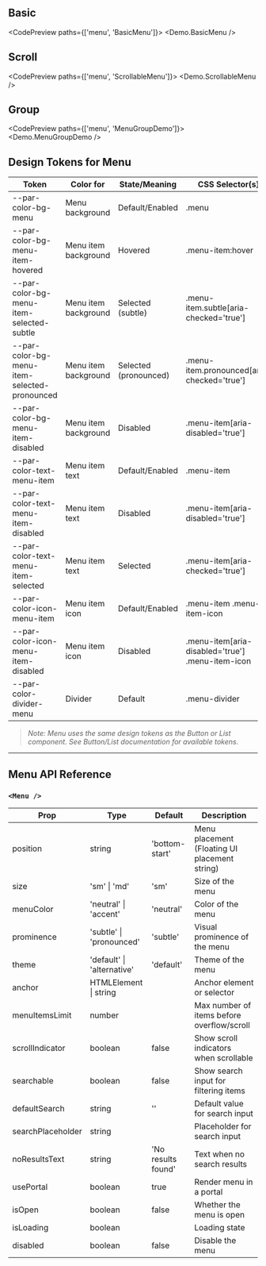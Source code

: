 
<TableOfContents />

## Basic

<CodePreview paths={['menu', 'BasicMenu']}>
  <Demo.BasicMenu />
</CodePreview>

## Scroll

<CodePreview paths={['menu', 'ScrollableMenu']}>
  <Demo.ScrollableMenu />
</CodePreview>

## Group

<CodePreview paths={['menu', 'MenuGroupDemo']}>
  <Demo.MenuGroupDemo />
</CodePreview>

## Design Tokens for Menu

| Token                                        | Color for            | State/Meaning         | CSS Selector(s)                                  |
| -------------------------------------------- | -------------------- | --------------------- | ------------------------------------------------ |
| --par-color-bg-menu                          | Menu background      | Default/Enabled       | .menu                                            |
| --par-color-bg-menu-item-hovered             | Menu item background | Hovered               | .menu-item:hover                                 |
| --par-color-bg-menu-item-selected-subtle     | Menu item background | Selected (subtle)     | .menu-item.subtle[aria-checked='true']           |
| --par-color-bg-menu-item-selected-pronounced | Menu item background | Selected (pronounced) | .menu-item.pronounced[aria-checked='true']       |
| --par-color-bg-menu-item-disabled            | Menu item background | Disabled              | .menu-item[aria-disabled='true']                 |
| --par-color-text-menu-item                   | Menu item text       | Default/Enabled       | .menu-item                                       |
| --par-color-text-menu-item-disabled          | Menu item text       | Disabled              | .menu-item[aria-disabled='true']                 |
| --par-color-text-menu-item-selected          | Menu item text       | Selected              | .menu-item[aria-checked='true']                  |
| --par-color-icon-menu-item                   | Menu item icon       | Default/Enabled       | .menu-item .menu-item-icon                       |
| --par-color-icon-menu-item-disabled          | Menu item icon       | Disabled              | .menu-item[aria-disabled='true'] .menu-item-icon |
| --par-color-divider-menu                     | Divider              | Default               | .menu-divider                                    |

> _Note: Menu uses the same design tokens as the Button or List component. See Button/List documentation for available tokens._

---

## Menu API Reference

### `<Menu />`

| Prop              | Type                       | Default            | Description                                   |
| ----------------- | -------------------------- | ------------------ | --------------------------------------------- |
| position          | string                     | 'bottom-start'     | Menu placement (Floating UI placement string) |
| size              | 'sm' \| 'md'               | 'sm'               | Size of the menu                              |
| menuColor         | 'neutral' \| 'accent'      | 'neutral'          | Color of the menu                             |
| prominence        | 'subtle' \| 'pronounced'   | 'subtle'           | Visual prominence of the menu                 |
| theme             | 'default' \| 'alternative' | 'default'          | Theme of the menu                             |
| anchor            | HTMLElement \| string      |                    | Anchor element or selector                    |
| menuItemsLimit    | number                     |                    | Max number of items before overflow/scroll    |
| scrollIndicator   | boolean                    | false              | Show scroll indicators when scrollable        |
| searchable        | boolean                    | false              | Show search input for filtering items         |
| defaultSearch     | string                     | ''                 | Default value for search input                |
| searchPlaceholder | string                     |                    | Placeholder for search input                  |
| noResultsText     | string                     | 'No results found' | Text when no search results                   |
| usePortal         | boolean                    | true               | Render menu in a portal                       |
| isOpen            | boolean                    | false              | Whether the menu is open                      |
| isLoading         | boolean                    |                    | Loading state                                 |
| disabled          | boolean                    | false              | Disable the menu                              |
